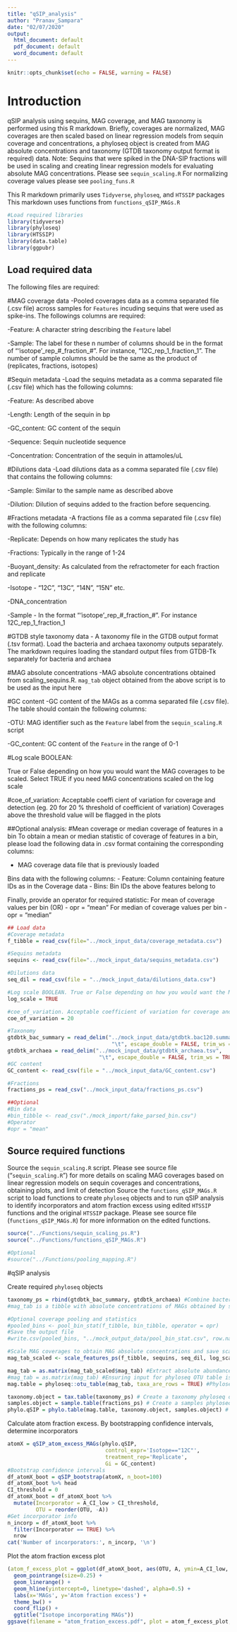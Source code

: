 ---
title: "qSIP_analysis"
author: "Pranav_Sampara"
date: "02/07/2020"
output:
  html_document: default
  pdf_document: default
  word_document: default
---

```{r setup, include=FALSE}
knitr::opts_chunk$set(echo = FALSE, warning = FALSE)
```

# Introduction
qSIP analysis using sequins, MAG coverage, and MAG taxonomy is performed using this R markdown. Briefly, coverages are normalized, MAG coverages are then scaled based on linear regression models from sequin coverage and concentrations, a phyloseq object is created from MAG absolute concentrations and taxonomy (GTDB taxonomy output format is required) data. \n
Note: Sequins that were spiked in the DNA-SIP fractions will be used in scaling and creating linear regression models for evaluating absolute MAG concentrations. Please see `sequin_scaling.R` \n
For normalizing coverage values please see `pooling_funs.R` \n

This R markdown primarily uses `Tidyverse`, `phyloseq`, and `HTSSIP` packages \n
This markdown uses functions from `functions_qSIP_MAGs.R` \n
```{r Load libraries}
#Load required libraries
library(tidyverse)
library(phyloseq)
library(HTSSIP)
library(data.table)
library(ggpubr)
```

## Load required data 

The following files are required: \n

#MAG coverage data
-Pooled coverages data as a comma separated file (.csv file) across samples for `Features` incuding sequins that were used as spike-ins. The followings columns are required: \n   

  -Feature: A character string describing the `Feature` label \n
  
  -Sample: The label for these n number of columns should be in the format of "'isotope'\_rep\_#\_fraction\_#". For instance, "12C\_rep\_1\_fraction\_1". The number of sample columns should be the same as the product of (replicates, fractions, isotopes) \n
    
#Sequin metadata
-Load the sequins metadata as a comma separated file (.csv file) which has the following columns: \n

  -Feature: As described above \n
    
  -Length: Length of the sequin in bp \n
    
  -GC_content: GC content of the sequin \n
  
  -Sequence: Sequin nucleotide sequence \n
  
  -Concentration: Concentration of the sequin in attamoles/uL \n
    
#Dilutions data
-Load dilutions data as a comma separated file (.csv file) that contains the following columns: \n

  -Sample: Similar to the sample name as described above \n
  
  -Dilution: Dilution of sequins added to the fraction before sequencing. \n

#Fractions metadata
-A fractions file as a comma separated file (.csv file) with the following columns: \n

  -Replicate: Depends on how many replicates the study has \n
  
  -Fractions: Typically in the range of 1-24 \n
  
  -Buoyant_density: As calculated from the refractometer for each fraction and replicate \n
  
  -Isotope - "12C", "13C", "14N", "15N" etc. \n
  
  -DNA_concentration \n
  
  -Sample - In the format "'isotope'\_rep\_#\_fraction\_#". For instance 12C\_rep\_1\_fraction\_1 \n

#GTDB style taxonomy data
- A taxonomy file in the GTDB output format (.tsv format). Load the bacteria and archaea taxonomy outputs separately. The markdown requires loading the standard output files from GTDB-Tk separately for bacteria and archaea

#MAG absolute concentrations
-MAG absolute concentrations obtained from scaling_sequins.R. \n
`mag_tab` object obtained from the above script is to be used as the input here

#GC content
-GC content of the MAGs as a comma separated file (.csv file). The table should contain the following columns: \n

  -OTU: MAG identifier such as the `Feature` label from the `sequin_scaling.R` script \n
  
  -GC_content: GC content of the `Feature` in the range of 0-1 \n
  
#Log scale BOOLEAN: \n

True or False depending on how you would want the MAG coverages to be scaled. Select TRUE if you need MAG concentrations scaled on the log scale \n

#coe_of_variation: \n
Acceptable coeffi
cient of variation for coverage and detection (eg. 20 for 20 % threshold of coefficient of variation) 
Coverages above the threshold value will be flagged in the plots \n

##Optional analysis:
#Mean coverage or median coverage of features in a bin
To obtain a mean or median statistic of coverage of features in a bin, please load the following data in .csv format containing the corresponding columns:

- MAG coverage data file that is previously loaded

Bins data with the following columns: \n
- Feature: Column containing feature IDs as in the Coverage data \n
- Bins: Bin IDs the above features belong to

Finally, provide an operator for required statistic: 
For mean of coverage values per bin (OR) \n
- opr = "mean"
For median of coverage values per bin \n
- opr = "median"
```{r Load data}
## Load data
#Coverage metadata
f_tibble = read_csv(file="../mock_input_data/coverage_metadata.csv")

#Sequins metadata
sequins <- read_csv(file="../mock_input_data/sequins_metadata.csv")

#Dilutions data
seq_dil = read_csv(file = "../mock_input_data/dilutions_data.csv")

#Log scale BOOLEAN. True or False depending on how you would want the MAG coverages to be scaled. Select TRUE if you need MAG concentrations scaled on the log scale
log_scale = TRUE

#coe_of_variation. Acceptable coefficient of variation for coverage and detection (eg. 20 - for 20 % threshold of coefficient of variation) (Coverages above the threshold value will be flagged in the plots)
coe_of_variation = 20

#Taxonomy
gtdbtk_bac_summary = read_delim("../mock_input_data/gtdbtk.bac120.summary.tsv", 
                                 "\t", escape_double = FALSE, trim_ws = TRUE)
gtdbtk_archaea = read_delim("../mock_input_data/gtdbtk_archaea.tsv", 
                             "\t", escape_double = FALSE, trim_ws = TRUE)
#GC content
GC_content <- read_csv(file = "../mock_input_data/GC_content.csv")

#Fractions
fractions_ps = read_csv("../mock_input_data/fractions_ps.csv")

##Optional
#Bin data
#bin_tibble <- read_csv("./mock_import/fake_parsed_bin.csv")
#Operator
#opr = "mean"
```

## Source required functions

Source the `sequin_scaling.R` script. Please see source file ("`sequin_scaling.R`") for more details on scaling MAG coverages based on linear regression models on sequin coverages and concentrations, obtaining plots, and limit of detection \n
Source the `functions_qSIP_MAGs.R` script to load functions to create `phyloseq` objects and to run qSIP analysis to identify incorporators and atom fraction excess using edited `HTSSIP` functions and the original `HTSSIP` package. Please see source file (`functions_qSIP_MAGs.R`) for more information on the edited functions. \n

```{r Source functions}
source("../Functions/sequin_scaling_ps.R")
source("../Functions/functions_qSIP_MAGs.R")

#Optional
#source("../Functions/pooling_mapping.R")
```

#qSIP analysis

Create required `phyloseq` objects 

```{r Make phyloseq objects}
taxonomy_ps = rbind(gtdbtk_bac_summary, gtdbtk_archaea) #Combine bacteria and archaea taxonomy files if necessary
#mag_tab is a tibble with absolute concentrations of MAGs obtained by scaling MAG coverages using linear regression models on sequin coverages and concentration

#Optional coverage pooling and statistics
#pooled_bins <- pool_bin_stat(f_tibble, bin_tibble, operator = opr)
#Save the output file
#write.csv(pooled_bins, "../mock_output_data/pool_bin_stat.csv", row.names = F)

#Scale MAG coverages to obtain MAG absolute concentrations and save scaling plots in the working directory
mag_tab_scaled <- scale_features_ps(f_tibble, sequins, seq_dil, log_scale, coe_of_variation)

mag_tab = as.matrix(mag_tab_scaled$mag_tab) #Extract absolute abundances as a matrix
#mag_tab = as.matrix(mag_tab) #Ensuring input for phyloseq OTU table is in a matrix format
mag.table = phyloseq::otu_table(mag_tab, taxa_are_rows = TRUE) #Phyloseq OTU table

taxonomy.object = tax.table(taxonomy_ps) # Create a taxonomy phyloseq object
samples.object = sample.table(fractions_ps) # Create a samples phyloseq object
phylo.qSIP = phylo.table(mag.table, taxonomy.object, samples.object) # Make a phyloseq table for downstream qSIP analysis
```

Calculate atom fraction excess. By bootstrapping confidence intervals, determine incorporators

```{r Calculate atom fraction excess}
atomX = qSIP_atom_excess_MAGs(phylo.qSIP,
                               control_expr='Isotope=="12C"',
                               treatment_rep='Replicate',
                               Gi = GC_content)
#Bootstrap confidence intervals
df_atomX_boot = qSIP_bootstrap(atomX, n_boot=100)
df_atomX_boot %>% head
CI_threshold = 0
df_atomX_boot = df_atomX_boot %>%
  mutate(Incorporator = A_CI_low > CI_threshold,
         OTU = reorder(OTU, -A))
#Get incorporator info
n_incorp = df_atomX_boot %>%
  filter(Incorporator == TRUE) %>%
  nrow 
cat('Number of incorporators:', n_incorp, '\n')
```

Plot the atom fraction excess plot

```{r Plot atom fraction excess}
(atom_f_excess_plot = ggplot(df_atomX_boot, aes(OTU, A, ymin=A_CI_low, ymax=A_CI_high, color=Incorporator)) +
  geom_pointrange(size=0.25) +
  geom_linerange() +
  geom_hline(yintercept=0, linetype='dashed', alpha=0.5) +
  labs(x='MAGs', y='Atom fraction excess') +
  theme_bw() +
  coord_flip() +
  ggtitle("Isotope incorporating MAGs"))
ggsave(filename = "atom_fration_excess.pdf", plot = atom_f_excess_plot, path = "../mock_output_data/")
```
